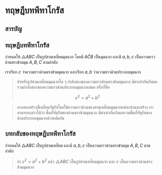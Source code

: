 # ทฤษฎีบทพีทาโกรัส

## สารบัญ

## ทฤษฎีบทพีทาโกรัส

กำหนดให้ $\triangle ABC$ เป็นรูปสามเหลี่ยมมุมฉาก โดยมี $A\hat CB$ เป็นมุมฉาก และมี $a,b,c$ เป็นความยาวด้านตรงข้ามมุม $A,B,C$ ตามลำดับ

เราเรียก $c$ ว่าความยาวด้านตรงข้ามมุมฉาก
และเรียก $a,b$ ว่าความยาวด้านประกอบมุมฉาก

> สำหรับรูปสามเหลี่ยมมุมฉากใด ๆ กำลังสองของความยาวด้านตรงข้ามมุมฉาก มีค่าเท่ากันกับผลรวมกำลังสองของความยาวด้านประกอบมุมฉากเสมอ หรือก็คือ
>
> $$
> c^2=a^2+b^2
> $$

> หากลองสร้างสี่เหลี่ยมจัตุรัสโดยใช้ความยาวด้านของสามเหลี่ยมมุมฉากแต่ละด้านมาสร้าง เราสามารถกล่าวได้ว่า พื้นที่จัตุรัสของด้านตรงข้ามมุมฉาก มีค่าเท่ากันกับผลรวมพื้นที่จัตุรัสของด้านประกอบมุมฉากด้วยเช่นกัน

## บทกลับของทฤษฎีบทพีทาโกรัส

กำหนดให้ $\triangle ABC$ เป็นรูปสามเหลี่ยม และมี $a,b,c$ เป็นความยาวด้านตรงข้ามมุม $A,B,C$ ตามลำดับ

> ถ้า $c^2=a^2+b^2$ แล้ว $\triangle ABC$ เป็นรูปสามเหลี่ยมมุมฉาก และ $c$ เป็นความยาวด้านตรงข้ามมุมฉาก
